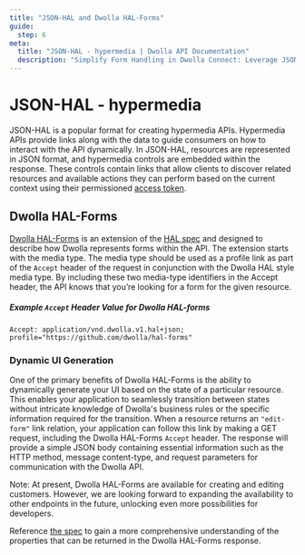 ```yaml
---
title: "JSON-HAL and Dwolla HAL-Forms"
guide:
  step: 6
meta:
  title: "JSON-HAL - hypermedia | Dwolla API Documentation"
  description: "Simplify Form Handling in Dwolla Connect: Leverage JSON-HAL Forms. Empower seamless user journeys with Dwolla HAL-Forms. Grasp JSON-HAL and how Dwolla extends it for dynamic forms within the API. Navigate state transitions effortlessly and gain insights for exceptional API integrations. Build frictionless A2A payment experiences."
---
```


# JSON-HAL - hypermedia

JSON-HAL is a popular format for creating hypermedia APIs. Hypermedia APIs provide links along with the data to guide consumers on how to interact with the API dynamically. In JSON-HAL, resources are represented in JSON format, and hypermedia controls are embedded within the response. These controls contain links that allow clients to discover related resources and available actions they can perform based on the current context using their permissioned [access token](https://developers.dwolla.com/docs/connect/api-reference/authorization).

## Dwolla HAL-Forms

[Dwolla HAL-Forms](https://github.com/Dwolla/hal-forms) is an extension of the [HAL spec](http://stateless.co/hal_specification.html) and designed to describe how Dwolla represents forms within the API. The extension starts with the media type. The media type should be used as a profile link as part of the `Accept` header of the request in conjunction with the Dwolla HAL style media type. By including these two media-type identifiers in the Accept header, the API knows that you’re looking for a form for the given resource.

##### Example `Accept` Header Value for Dwolla HAL-forms

`Accept: application/vnd.dwolla.v1.hal+json; profile="https://github.com/dwolla/hal-forms"`

### Dynamic UI Generation

One of the primary benefits of Dwolla HAL-Forms is the ability to dynamically generate your UI based on the state of a particular resource. This enables your application to seamlessly transition between states without intricate knowledge of Dwolla's business rules or the specific information required for the transition. When a resource returns an `"edit-form"` link relation, your application can follow this link by making a GET request, including the Dwolla HAL-Forms `Accept` header. The response will provide a simple JSON body containing essential information such as the HTTP method, message content-type, and request parameters for communication with the Dwolla API.

Note: At present, Dwolla HAL-Forms are available for creating and editing customers. However, we are looking forward to expanding the availability to other endpoints in the future, unlocking even more possibilities for developers.

Reference [the spec](https://github.com/Dwolla/hal-forms) to gain a more comprehensive understanding of the properties that can be returned in the Dwolla HAL-Forms response.
